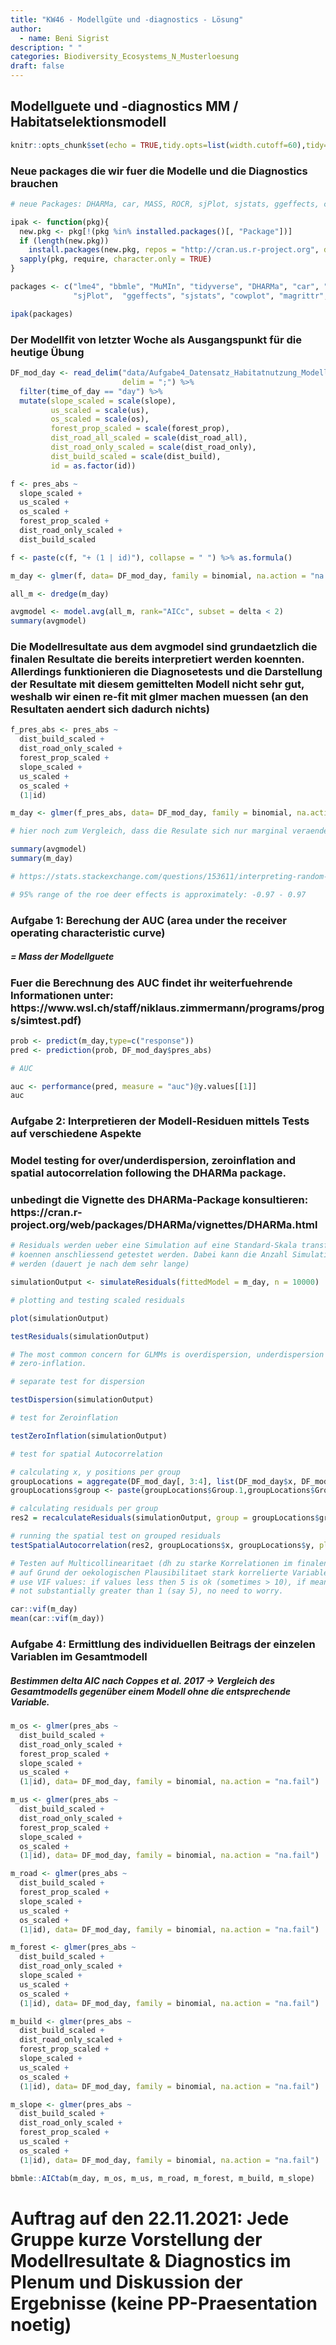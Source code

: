 ```yaml
---
title: "KW46 - Modellgüte und -diagnostics - Lösung"
author:
  - name: Beni Sigrist
description: " "  
categories: Biodiversity_Ecosystems_N_Musterloesung
draft: false
---
```


## Modellguete und -diagnostics MM / Habitatselektionsmodell

```r
knitr::opts_chunk$set(echo = TRUE,tidy.opts=list(width.cutoff=60),tidy=TRUE)
```

### Neue packages die wir fuer die Modelle und die Diagnostics brauchen

```r
# neue Packages: DHARMa, car, MASS, ROCR, sjPlot, sjstats, ggeffects, cowplot, gstat

ipak <- function(pkg){
  new.pkg <- pkg[!(pkg %in% installed.packages()[, "Package"])]
  if (length(new.pkg)) 
    install.packages(new.pkg, repos = "http://cran.us.r-project.org", dependencies = TRUE)
  sapply(pkg, require, character.only = TRUE)
}

packages <- c("lme4", "bbmle", "MuMIn", "tidyverse", "DHARMa", "car", "MASS", "ROCR", 
              "sjPlot",  "ggeffects", "sjstats", "cowplot", "magrittr", "gstat")

ipak(packages)
```

### Der Modellfit von letzter Woche als Ausgangspunkt für die heutige Übung

```r
DF_mod_day <- read_delim("data/Aufgabe4_Datensatz_Habitatnutzung_Modelle_20211101_moodle.csv", 
                         delim = ";") %>%
  filter(time_of_day == "day") %>%
  mutate(slope_scaled = scale(slope),
         us_scaled = scale(us),
         os_scaled = scale(os),
         forest_prop_scaled = scale(forest_prop),
         dist_road_all_scaled = scale(dist_road_all),
         dist_road_only_scaled = scale(dist_road_only),
         dist_build_scaled = scale(dist_build),
         id = as.factor(id))

f <- pres_abs ~
  slope_scaled +
  us_scaled +
  os_scaled +
  forest_prop_scaled +
  dist_road_only_scaled +
  dist_build_scaled

f <- paste(c(f, "+ (1 | id)"), collapse = " ") %>% as.formula()

m_day <- glmer(f, data= DF_mod_day, family = binomial, na.action = "na.fail")

all_m <- dredge(m_day)

avgmodel <- model.avg(all_m, rank="AICc", subset = delta < 2)
summary(avgmodel)
```


### Die Modellresultate aus dem avgmodel sind grundaetzlich die finalen Resultate die bereits interpretiert werden koennten. Allerdings funktionieren die Diagnosetests und die Darstellung der Resultate mit diesem gemittelten Modell nicht sehr gut, weshalb wir einen re-fit mit glmer machen muessen (an den Resultaten aendert sich dadurch nichts) 

```r
f_pres_abs <- pres_abs ~
  dist_build_scaled +
  dist_road_only_scaled +
  forest_prop_scaled +
  slope_scaled +
  us_scaled +
  os_scaled +
  (1|id)

m_day <- glmer(f_pres_abs, data= DF_mod_day, family = binomial, na.action = "na.fail")

# hier noch zum Vergleich, dass die Resulate sich nur marginal veraendern 

summary(avgmodel)
summary(m_day)

# https://stats.stackexchange.com/questions/153611/interpreting-random-effect-variance-in-glmer

# 95% range of the roe deer effects is approximately: -0.97 - 0.97
```

### Aufgabe 1: Berechung der AUC (area under the receiver operating characteristic curve)
##### = Mass der Modellguete

### Fuer die Berechnung des AUC findet ihr weiterfuehrende Informationen unter: https://www.wsl.ch/staff/niklaus.zimmermann/programs/progs/simtest.pdf) 

```r
prob <- predict(m_day,type=c("response"))   
pred <- prediction(prob, DF_mod_day$pres_abs)    

# AUC

auc <- performance(pred, measure = "auc")@y.values[[1]]
auc
```

### Aufgabe 2: Interpretieren der Modell-Residuen mittels Tests auf verschiedene Aspekte

### Model testing for over/underdispersion, zeroinflation and spatial autocorrelation following the DHARMa package.
### unbedingt die Vignette des DHARMa-Package konsultieren: https://cran.r-project.org/web/packages/DHARMa/vignettes/DHARMa.html

```r
# Residuals werden ueber eine Simulation auf eine Standard-Skala transformiert und 
# koennen anschliessend getestet werden. Dabei kann die Anzahl Simulationen eingestellt 
# werden (dauert je nach dem sehr lange)

simulationOutput <- simulateResiduals(fittedModel = m_day, n = 10000)

# plotting and testing scaled residuals

plot(simulationOutput)

testResiduals(simulationOutput)

# The most common concern for GLMMs is overdispersion, underdispersion and 
# zero-inflation.

# separate test for dispersion

testDispersion(simulationOutput)

# test for Zeroinflation

testZeroInflation(simulationOutput)

# test for spatial Autocorrelation

# calculating x, y positions per group
groupLocations = aggregate(DF_mod_day[, 3:4], list(DF_mod_day$x, DF_mod_day$y), mean)
groupLocations$group <- paste(groupLocations$Group.1,groupLocations$Group.2)

# calculating residuals per group
res2 = recalculateResiduals(simulationOutput, group = groupLocations$group)

# running the spatial test on grouped residuals
testSpatialAutocorrelation(res2, groupLocations$x, groupLocations$y, plot = F)

# Testen auf Multicollinearitaet (dh zu starke Korrelationen im finalen Modell, zB falls 
# auf Grund der oekologischen Plausibilitaet stark korrelierte Variablen im Modell)
# use VIF values: if values less then 5 is ok (sometimes > 10), if mean of VIF values 
# not substantially greater than 1 (say 5), no need to worry.

car::vif(m_day)
mean(car::vif(m_day))
```

### Aufgabe 4: Ermittlung des individuellen Beitrags der einzelen Variablen im Gesamtmodell

##### Bestimmen delta AIC nach Coppes et al. 2017 -> Vergleich des Gesamtmodells gegenüber einem Modell ohne die entsprechende Variable.


```r
m_os <- glmer(pres_abs ~
  dist_build_scaled +
  dist_road_only_scaled +
  forest_prop_scaled +
  slope_scaled +
  us_scaled +
  (1|id), data= DF_mod_day, family = binomial, na.action = "na.fail")

m_us <- glmer(pres_abs ~
  dist_build_scaled +
  dist_road_only_scaled +
  forest_prop_scaled +
  slope_scaled +
  os_scaled +
  (1|id), data= DF_mod_day, family = binomial, na.action = "na.fail")

m_road <- glmer(pres_abs ~
  dist_build_scaled +
  forest_prop_scaled +
  slope_scaled +
  us_scaled +
  os_scaled +
  (1|id), data= DF_mod_day, family = binomial, na.action = "na.fail")

m_forest <- glmer(pres_abs ~
  dist_build_scaled +
  dist_road_only_scaled +
  slope_scaled +
  us_scaled +
  os_scaled +
  (1|id), data= DF_mod_day, family = binomial, na.action = "na.fail")

m_build <- glmer(pres_abs ~
  dist_build_scaled +
  dist_road_only_scaled +
  forest_prop_scaled +
  slope_scaled +
  us_scaled +
  os_scaled +
  (1|id), data= DF_mod_day, family = binomial, na.action = "na.fail")

m_slope <- glmer(pres_abs ~
  dist_build_scaled +
  dist_road_only_scaled +
  forest_prop_scaled +
  us_scaled +
  os_scaled +
  (1|id), data= DF_mod_day, family = binomial, na.action = "na.fail")

bbmle::AICtab(m_day, m_os, m_us, m_road, m_forest, m_build, m_slope)
```

# Auftrag auf den 22.11.2021: Jede Gruppe kurze Vorstellung der Modellresultate & Diagnostics im Plenum und Diskussion der Ergebnisse (keine PP-Praesentation noetig)
